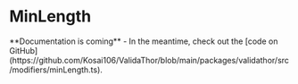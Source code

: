 
# MinLength

<Callout emoji="⚠️">
  **Documentation is coming** - In the meantime, check out the [code on GitHub](https://github.com/Kosai106/ValidaThor/blob/main/packages/validathor/src/modifiers/minLength.ts).
</Callout>
